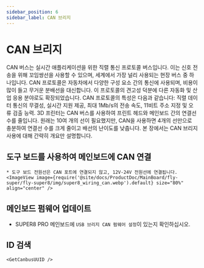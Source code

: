 ```yaml
---
sidebar_position: 6
sidebar_label: CAN 브리지
---
```






# CAN 브리지

CAN 버스는 실시간 애플리케이션을 위한 직렬 통신 프로토콜 버스입니다. 이는 신호 전송을 위해 꼬임쌍선을 사용할 수 있으며, 세계에서 가장 널리 사용되는 현장 버스 중 하나입니다. CAN 프로토콜은 자동차에서 다양한 구성 요소 간의 통신에 사용되며, 비용이 많이 들고 무거운 분배선을 대신합니다. 이 프로토콜의 견고성 덕분에 다른 자동화 및 산업 응용 분야로도 확장되었습니다. CAN 프로토콜의 특성은 다음과 같습니다: 직렬 데이터 통신의 무결성, 실시간 지원 제공, 최대 1Mb/s의 전송 속도, 11비트 주소 지정 및 오류 검출 능력.
3D 프린터는 CAN 버스를 사용하여 프린트 헤드와 메인보드 간의 연결선 수를 줄입니다. 원래는 10여 개의 선이 필요했지만, CAN을 사용하면 4개의 선만으로 충분하여 연결선 수를 크게 줄이고 배선의 난이도를 낮춥니다.
본 장에서는 CAN 브리지 사용에 대해 간략히 개요만 설명합니다.

## 도구 보드를 사용하여 메인보드에 CAN 연결

    * 도구 보드 전원선은 CAN 포트에 연결되지 않고, 12V-24V 전원선에 연결됩니다.
    <ImageView image={require('@site/docs/ProductDoc/MainBoard/fly-super/fly-super8/img/super8_wiring_can.webp').default} size="80%" align="center" />


## 메인보드 펌웨어 업데이트

* SUPER8 PRO 메인보드에 `USB 브리지 CAN 펌웨어 설정`이 있는지 확인하십시오.


## ID 검색

    <GetCanbusUUID />